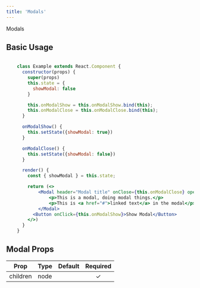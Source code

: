 ```yaml
---
title: 'Modals'
---
```



<DocsHeading>
  Modals
</DocsHeading>

## Basic Usage

```.jsx
    
    class Example extends React.Component {
      constructor(props) {
        super(props)
        this.state = {
          showModal: false
        }

        this.onModalShow = this.onModalShow.bind(this);
        this.onModalClose = this.onModalClose.bind(this);
      }

      onModalShow() {
        this.setState({showModal: true})
      }

      onModalClose() {
        this.setState({showModal: false})
      }

      render() {
        const { showModal } = this.state;

        return (<>
            <Modal header="Modal title" onClose={this.onModalClose} open={showModal}>
                <p>This is a modal, doing modal things.</p>
                <p>This is <a href="#">linked text</a> in the modal</p>
            </Modal>
          <Button onClick={this.onModalShow}>Show Modal</Button>
        </>)
      }
    }
```

## Modal Props

| Prop     | Type                | Default | Required |
| -------- | ------------------- | ------- | :------: |
| children | node                |         | &#10003; |

```

```
